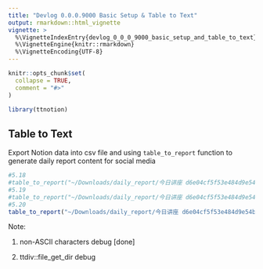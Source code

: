 ```yaml
---
title: "Devlog 0.0.0.9000 Basic Setup & Table to Text"
output: rmarkdown::html_vignette
vignette: >
  %\VignetteIndexEntry{devlog_0_0_0_9000_basic_setup_and_table_to_text}
  %\VignetteEngine{knitr::rmarkdown}
  %\VignetteEncoding{UTF-8}
---
```


```r
knitr::opts_chunk$set(
  collapse = TRUE,
  comment = "#>"
)
```

```r
library(ttnotion)
```

## Table to Text

Export Notion data into csv file and using `table_to_report` function to generate daily report content for social media

```r
#5.18
#table_to_report("~/Downloads/daily_report/今日讲座 d6e04cf5f53e484d9e54b9618a32e5be.csv")
#5.19
#table_to_report("~/Downloads/daily_report/今日讲座 d6e04cf5f53e484d9e54b9618a32e5be-1.csv")
#5.20
table_to_report("~/Downloads/daily_report/今日讲座 d6e04cf5f53e484d9e54b9618a32e5be 2.csv")
```

Note:

1. non-ASCII characters debug [done]

2. ttdiv::file_get_dir debug
